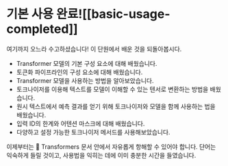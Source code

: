 # 기본 사용 완료![[basic-usage-completed]]

여기까지 오느라 수고하셨습니다! 이 단원에서 배운 것을 되돌아봅시다.

- Transformer 모델의 기본 구성 요소에 대해 배웠습니다.
- 토큰화 파이프라인의 구성 요소에 대해 배웠습니다.
- Transformer 모델을 사용하는 방법을 알아보았습니다.
- 토크나이저를 이용해 텍스트를 모델이 이해할 수 있는 텐서로 변환하는 방법을 배웠습니다.
- 원시 텍스트에서 예측 결과를 얻기 위해 토크나이저와 모델을 함께 사용하는 법을 배웠습니다.
- 입력 ID의 한계와 어텐션 마스크에 대해 배웠습니다.
- 다양하고 설정 가능한 토크나이저 메서드를 사용해보았습니다.

이제부터는 🤗 Transformers 문서 안에서 자유롭게 항해할 수 있어야 합니다. 단어는 익숙하게 들릴 것이고, 사용법을 익히는 데에 이미 충분한 시간을 들였습니다.


<EditOnGithub source="https://github.com/huggingface/course/blob/main/chapters/ko/chapter2/7.mdx" />
